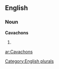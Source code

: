==English==

===Noun===
'''Cavachons'''

# {{plural of|[[Cavachon]]}}

[[Category:English plurals]]

[[ar:Cavachons]]